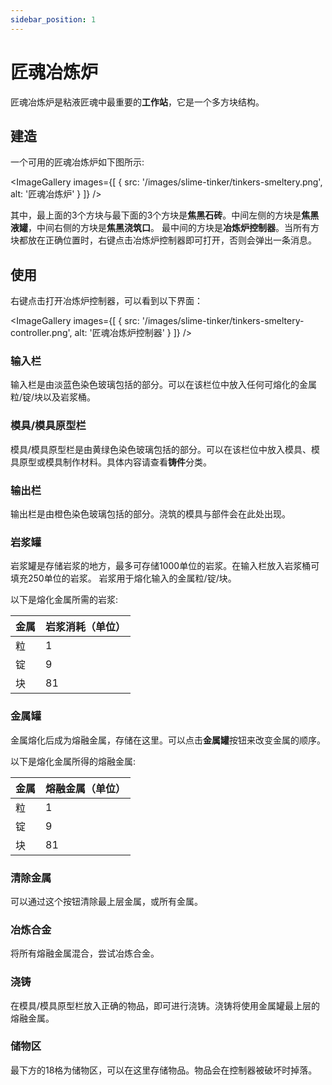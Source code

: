 ```yaml
---
sidebar_position: 1
---
```



# 匠魂冶炼炉

匠魂冶炼炉是粘液匠魂中最重要的**工作站**，它是一个多方块结构。

## 建造

一个可用的匠魂冶炼炉如下图所示:

<ImageGallery images={[
  { src: '/images/slime-tinker/tinkers-smeltery.png', alt: '匠魂冶炼炉' }
]} />

其中，最上面的3个方块与最下面的3个方块是**焦黑石砖**。中间左侧的方块是**焦黑液罐**，中间右侧的方块是**焦黑浇筑口**。
最中间的方块是**冶炼炉控制器**。当所有方块都放在正确位置时，右键点击冶炼炉控制器即可打开，否则会弹出一条消息。

## 使用

右键点击打开冶炼炉控制器，可以看到以下界面：

<ImageGallery images={[
  { src: '/images/slime-tinker/tinkers-smeltery-controller.png', alt: '匠魂冶炼炉控制器' }
]} />

### 输入栏

输入栏是由淡蓝色染色玻璃包括的部分。可以在该栏位中放入任何可熔化的金属粒/锭/块以及岩浆桶。

### 模具/模具原型栏

模具/模具原型栏是由黄绿色染色玻璃包括的部分。可以在该栏位中放入模具、模具原型或模具制作材料。具体内容请查看**铸件**分类。

### 输出栏

输出栏是由橙色染色玻璃包括的部分。浇筑的模具与部件会在此处出现。

### 岩浆罐

岩浆罐是存储岩浆的地方，最多可存储1000单位的岩浆。在输入栏放入岩浆桶可填充250单位的岩浆。
岩浆用于熔化输入的金属粒/锭/块。

以下是熔化金属所需的岩浆:

| 金属 | 岩浆消耗（单位） |
| --- | ------- |
| 粒 | 1 |
| 锭 | 9 |
| 块 | 81 |

### 金属罐

金属熔化后成为熔融金属，存储在这里。可以点击**金属罐**按钮来改变金属的顺序。

以下是熔化金属所得的熔融金属:

| 金属 | 熔融金属（单位） |
| --- | ------- |
| 粒 | 1 |
| 锭 | 9 |
| 块 | 81 |

### 清除金属

可以通过这个按钮清除最上层金属，或所有金属。

### 冶炼合金

将所有熔融金属混合，尝试冶炼合金。

### 浇铸

在模具/模具原型栏放入正确的物品，即可进行浇铸。浇铸将使用金属罐最上层的熔融金属。

### 储物区

最下方的18格为储物区，可以在这里存储物品。物品会在控制器被破坏时掉落。
